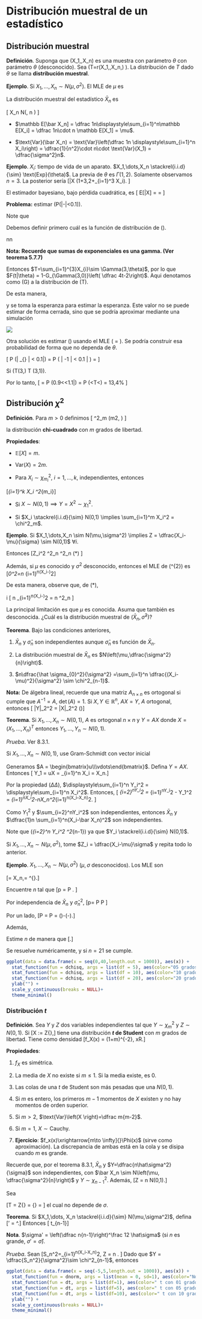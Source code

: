 # Distribución muestral de un estadístico


## Distribución muestral

**Definición**. Suponga que \(X_1,\dots,X_n\) es una muestra con parámetro
$\theta$ con parámetro $\theta$ (desconocido). Sea \(T=r(X_1,\dots,X_n,\theta) \). La
distribución de $T$ dado $\theta$ se llama **distribución muestral**.

**Ejemplo**. Si $X_1,\dots,X_n \sim N(\mu,\sigma^2)$. El MLE de $\mu$ es

\begin{equation*}
\bar X_n =\dfrac 1n \sum_{i=1}^n X_i.
\end{equation*}

La distribución muestral del estadístico $\bar X_n$ es

\[
\bar X_n \sim N\left(\mu, \dfrac{\sigma^2}n \right)
\]

* $\mathbb E[\bar X_n] = \dfrac 1n\displaystyle\sum_{i=1}^n\mathbb E[X_i] = \dfrac
  1n\cdot n \mathbb E[X_1] = \mu$.

* $\text{Var}(\bar X_n) = \text{Var}\left(\dfrac 1n \displaystyle\sum_{i=1}^n
  X_i\right) = \dfrac{1}{n^2}\cdot n\cdot \text{Var}(X_1) = \dfrac{\sigma^2}n$.

**Ejemplo**. $X_i:$ tiempo de vida de un aparato. $X_1,\dots,X_n
\stackrel{i.i.d}{\sim} \text{Exp}(\theta)$. La previa de $\theta$ es $\Gamma(1,2)$. Solamente
observamos $n=3$. La posterior sería \[\theta|X \sim \Gamma(1+3,2+\sum_{i=1}^3 X_i). \]

El estimador bayesiano, bajo pérdida cuadrática, es
\[
\mathbb E[\theta|X] =  \dfrac 4{2+\sum X_i} = \hat\theta
\]

**Problema:** estimar \(\mathbb P(|\hat\theta-\theta|<0.1)\).


Note que 

\begin{align*}
\mathbb P(|\hat\theta-\theta|<0.1) 
&= \mathbb E [1_{|\hat\theta-\theta|<0.1|\theta)}] \\
&= \mathbb E[\mathbb E [1_{|\hat\theta-\theta|<0.1|\theta)}\vert \theta]] \\
&= \mathbb E[\mathbb P(|\hat\theta-\theta|<0.1|\theta)]
\end{align*}

Debemos definir primero cuál es la función de distribución de \(\hat{\theta}\).

\begin{align*} 
F_{\hat{\theta}}(t|\theta) = \mathbb P(\hat\theta\leq t|\theta)&= \mathbb
P\left( \dfrac 4{2+T}\leq t\bigg|\theta\right) \\ & = \mathbb P\left( 2+T \geq
\dfrac 4t\bigg|\theta\right)\\ & = \mathbb P\left( T \geq \dfrac
4t-2\bigg|\theta\right)
\end{align*}
nn


**Nota: Recuerde que sumas de exponenciales es una gamma. (Ver teorema 5.7.7)**

Entonces $T=\sum_{i=1}^{3}X_{i}\sim \Gamma(3,\theta)$, por lo que $F(t|\theta) =
1-G_{\Gamma(3,0)}\left( \dfrac 4t-2\right)$. Aqui denotamos como \(G\) a la
distribución de \(T\).

De esta manera, 

\begin{align*} 
\mathbb P[|\hat\theta-\theta|<0.1|\theta]  
& = \mathbb P [-0.1+\theta < \hat\theta < 0.1 +\theta|\theta]\\
& = G_{\Gamma(3,\theta)}\left(\dfrac 4{-0.1+\theta} - 2\right)-G_{\Gamma(3,\theta)}\left(\dfrac 4{0.1+\theta} - 2\right)
\end{align*}

y se toma la esperanza para estimar la esperanza. Este valor no se puede estimar
de forma cerrada, sino que se podría aproximar mediante una simulación 



![](./images/gamma_mle_vs_posterior.png)

Otra solución es estimar \(\theta\) usando el MLE \(\hat{\theta} = \frac{3}{T}\). Se
podría construir esa probabilidad de forma que no dependa de $\theta$.

\[
\mathbb P \left(\bigg| \underbrace{\dfrac{\hat\theta_{MLE}}\theta-1}_{\text{Cambio
relativo}} \bigg| < 0.1\bigg|\theta \right) = \mathbb P \left( \bigg| \dfrac{3}{\theta
T}-1 \bigg| < 0.1 \bigg| \theta \right) = \Delta \]

Si \(T\sim\Gamma(3,\theta) \implies \theta T \sim \Gamma(3,1)\). 

Por lo tanto,
\[
\Delta = \mathbb P \left(0.9<\dfrac 3{\theta T}<1.1\bigg|\theta\right) = \mathbb P \left(\dfrac 3{1.1}<\theta T<\dfrac 3{0.9}\right) = 13,4\%
\]

## Distribución $\chi^2$

**Definición**. Para $m>0$ definimos
\[
\chi^2_m \sim \Gamma\left(\dfrac m2, \dfrac 12 \right)
\]

la distribución **chi-cuadrado** con $m$ grados de libertad.

**Propiedades**:

* $\mathbb E[X] = m$.

* $\text{Var} (X) = 2m$.

* Para $X_i \sim \chi^2_{m_i}$, $i = 1,\dots, k$, independientes, entonces 

\[\sum_{i=1}^k X_i \sim \chi^2_{\sum m_i}\]

* Si $X\sim N(0,1) \implies Y = X^2\sim \chi^2_1$.

* Si $X_i \stackrel{i.i.d}{\sim} N(0,1) \implies \sum_{i=1}^m X_i^2 = \chi^2_m$.

**Ejemplo**. Si $X_1,\dots,X_n \sim N(\mu,\sigma^2) \implies Z = \dfrac{X_i-\mu}{\sigma} \sim N(0,1)$ $\forall i$.

Entonces
\[\sum Z_i^2 \sim \chi^2_n \implies \sum \dfrac{(X_i-\mu)^2}{\sigma^2}\sim \chi^2_n \quad (*) \]

Además, si $\mu$ es conocido y $\sigma^2$ desconocido, entonces el MLE de \(\sigma ^{2}\) es 
\[\hat\sigma_0^2=\dfrac{1}n \sum_{i=1}^n(X_i-\mu)^2\]


De esta manera, observe que, de $(*)$,

i
\[\dfrac{n}{\sigma^2} \dfrac{1}n \sum_{i=1}^n(X_i-\mu)^2 = n\dfrac{\hat \sigma_{0}^2}{\sigma^2} \sim \chi^2_n \]

La principal limitación es que $\mu$ es conocida. Asuma que también es
desconocida. ¿Cuál es la distribución muestral de $(\bar X_n,\hat\sigma^2)$?

**Teorema**. Bajo las condiciones anteriores,

1) $\bar X_n$ y $\hat \sigma_n$ son independientes aunque $\hat \sigma_n$ es función de
$\bar X_n$.

2) La distribución muestral de $\bar X_n$ es $N\left(\mu,\dfrac{\sigma^2}{n}\right)$.

3) $n\dfrac{\hat \sigma_{0}^2}{\sigma^2} =\sum_{i=1}^n \dfrac{(X_i-\mu)^2}{\sigma^2} \sim \chi^2_{n-1}$.

**Nota:** De álgebra lineal, recuerde que una matriz $A_{n\times n}$ es ortogonal si
cumple que $A^{-1} = A$, $\det(A) = 1$. Si $X, Y\in \mathbb R ^{n}$, $AX =Y$, $A$
ortogonal, entonces \[ \|Y\|_2^2 = \|X\|_2^2 \quad (\Delta\Delta)\]

**Teorema**. Si $X_1,\dots,X_n \sim N(0,1)$, $A$ es ortogonal $n\times n$ y $Y=AX$ donde
$X = (X_1,\dots,X_n)^T$ entonces $Y_1,\dots,Y_n \sim N(0,1)$.

*Prueba*. Ver 8.3.1.

Si $X_1,\dots,X_n \sim N(0,1)$, use Gram-Schmidt con vector inicial

\begin{equation*}
u = \left[ \frac{1}{\sqrt{n}}, \cdots, \frac{1}{\sqrt{n}}\right]
\end{equation*}


 Generamos $A = \begin{bmatrix}u\\\vdots\end{bmatrix}$. Defina $Y
=AX$. Entonces \[ Y_1 = uX = \dfrac 1{\sqrt{n}}\sum_{i=1}^n X_i = \sqrt{n} \bar
X_n.\]

Por la propiedad $(\Delta \Delta)$, $\displaystyle\sum_{i=1}^n Y_i^2 = \displaystyle\sum_{i=1}^n X_i^2$. Entonces,
\[ \sum_{i=2}^nY_i^2 = \sum_{i=1}^nY_i^2 - Y_1^2 = \sum_{i=1}^nX_i^2-n\bar X_n^2\sum_{i=1}^n(X_i-\bar X_n)^2. \]

Como $Y_1^2$ y $\sum_{i=2}^nY_i^2$ son independientes, entonces $\bar X_n$ y $\dfrac{1}n \sum_{i=1}^n(X_i-\bar X_n)^2$ son independientes.

Note que \(\sum_{i=2}^n Y_i^2 \sim \chi^2_{n-1}\) ya que $Y_i \stackrel{i.i.d}{\sim} N(0,1)$.

Si $X_1,\dots,X_n \sim N(\mu, \sigma^2)$, tome $Z_i = \dfrac{X_i-\mu}\sigma$ y repita todo lo anterior.

**Ejemplo**. $X_1,\dots,X_n\sim N(\mu,\sigma^2)$ ($\mu,\sigma$ desconocidos). Los MLE son

\[\hat \mu = \bar X_n,\quad \hat\sigma = \bigg[\dfrac{1}{n}\sum_{i=1}^n(X_i-\bar X_n)^2 \bigg]^{\frac 12}.\]

Encuentre $n$ tal que
\[p = \mathbb P \bigg[|\hat\mu-\mu|<\dfrac 65, |\hat\sigma-\sigma|<\dfrac 65\bigg] \geq \dfrac 12. \]

Por independencia de $\bar X_n$ y $\hat\sigma^2_n$,
\[p=  \mathbb P \bigg[|\hat\mu-\mu|<\dfrac \sigma5\bigg] \mathbb P \bigg[|\hat\sigma-\sigma|<\dfrac \sigma5\bigg]\]

Por un lado,
\[\mathbb P \bigg[|\hat\mu-\mu|<\dfrac 65\bigg] = \mathbb P \bigg[-\dfrac{\sqrt n}5\leq \underbrace{\dfrac{\sqrt{n}(\hat\mu-\mu)}\sigma}_{N(0,1)} <\dfrac {\sqrt n}{5}\bigg] = \Phi\left(\dfrac{\sqrt n}{5}\right)-\Phi\left(-\dfrac{\sqrt n}{5}\right).\]

Además,

\begin{align*} 
\mathbb P \bigg[|\hat\sigma-\sigma|<\dfrac \sigma5\bigg] & = \mathbb P \bigg[\dfrac 45 \dfrac{\hat\sigma}{\sigma}<\dfrac 65\bigg]\\
& = \mathbb P \bigg[0.64 n \dfrac{n\hat\sigma}{\sigma}<1.44n\bigg]\\
& = F_{\chi^2_{n-1}}(1.44n)-F_{\chi^2_{n-1}}(0.64n)
\end{align*}

Estime $n$ de manera que
\[\bigg[1-2\Phi\left(-\dfrac{\sqrt n}{5}\right)\bigg][F_{\chi^2_{n-1}}(1.44n)-F_{\chi^2_{n-1}}(0.64n)] \geq \dfrac 12.\]

Se resuelve numéricamente, y si $n=21$ se cumple.


```r
ggplot(data = data.frame(x = seq(0,40,length.out = 1000)), aes(x)) +
  stat_function(fun = dchisq, args = list(df = 5), aes(color="05 grados de libertad")) +
  stat_function(fun = dchisq, args = list(df = 10), aes(color="10 grados de libertad")) +
  stat_function(fun = dchisq, args = list(df = 20), aes(color="20 grados de libertad")) +
  ylab("") +
  scale_y_continuous(breaks = NULL)+
  theme_minimal()

```


### Distribución $t$

**Definición**. Sea $Y$ y $Z$ dos variables independientes tal que $Y\sim \chi^2_m$ y $Z\sim N(0,1)$. Si 
\[X := \dfrac Z{\sqrt{\dfrac Ym}},\]
tiene una distribución **$t$ de Student** con $m$ grados de libertad. Tiene como densidad
\[f_X(x) = \dfrac{\Gamma\left(\dfrac{m+1}2\right)}{\sqrt{m\pi}\Gamma\left(\dfrac m2 \right)}\left(1+\dfrac{x^2}m\right)^{-\frac{m+1}2}, \quad x\in \mathbb R.\]

**Propiedades**:

1) $f_X$ es simétrica.

2) La media de $X$ no existe si $m\leq 1$. Si la media existe, es 0.

3) Las colas de una $t$ de Student son más pesadas que una $N(0,1)$.

4) Si $m$ es entero, los primeros $m-1$ momentos de $X$ existen y no hay momentos de orden superior.

5) Si $m>2$, $\text{Var}\left(X \right)=\dfrac m{m-2}$.

6) Si $m=1$, $X\sim \text{Cauchy}$.

7) **Ejercicio**: $f_x(x)\xrightarrow[m\to \infty]{}\Phi(x)$ (sirve como aproximación). La discrepancia de ambas está en la cola y se disipa cuando $m$ es grande.

Recuerde que, por el teorema 8.3.1, $\bar X_n$ y $Y=\dfrac{n\hat\sigma^2}{\sigma}$ son independientes, con $\bar X_n \sim N\left(\mu, \dfrac{\sigma^2}{n}\right)$ y $Y\sim \chi^2_{n-1}$. Además, 
\[Z = \sqrt n\dfrac{\bar X_n-\mu}{\sigma} \sim N(0,1).\]

Sea 

\[T = \dfrac Z{\sqrt{\dfrac Y{n-1}}} = \dfrac{\sqrt n \dfrac{\bar X_n-\mu}{\sigma}} {\sqrt{\dfrac{\dfrac{n\hat\sigma^2}{\sigma^2}}{n-1}}} = \dfrac{\bar X_n-\mu}{\sqrt{\dfrac{\hat\sigma}{n-1}}}\]
el cual no depende de $\sigma$.

**Teorema**. Si $X_1,\dots, X_n \stackrel{i.i.d}{\sim} N(\mu,\sigma^2)$, defina
\[\sigma' = \bigg[\dfrac 1{n-1}\sum_{i=1}^n(X_i-\bar X_n)^2\bigg]^\frac 12.\]
Entonces
\[\dfrac{\sqrt{n}(\bar X_n-\mu)}{\sigma'} \sim t_{n-1}\]

**Nota**. $\sigma' = \left(\dfrac n{n-1}\right)^\frac 12 \hat\sigma$ (si $n$ es grande, $\sigma' = \hat\sigma$).

*Prueba*. Sean
\[S_n^2=\sum_{i=1}^n(X_i-\bar X_n)^2, \quad Z =  \sqrt n \dfrac{\bar X_n-\mu}{\sigma}. \]
Dado que $Y = \dfrac{S_n^2}{\sigma^2}\sim \chi^2_{n-1}$, entonces




\begin{align*} 
U = \dfrac{Z}{\sqrt{\dfrac Y{n-1}}} & = \dfrac{\dfrac{\sqrt n}\sigma (\bar X_n-\mu)}{\sqrt{\dfrac{S_n^2}{\sigma^2(n-1)}}} \\ & = \dfrac{\sqrt n (\bar X_n-\mu)}{\sqrt{\dfrac{S_n^2}{n-1}}}\\& =  \dfrac{\sqrt n (\bar X_n-\mu)}{\sigma'} \sim t_{n-1}.
\end{align*}


```r
ggplot(data = data.frame(x = seq(-5,5,length.out = 1000)), aes(x)) +
  stat_function(fun = dnorm, args = list(mean = 0, sd=1), aes(color="Normal(0,1)")) +
  stat_function(fun = dt, args = list(df=1), aes(color=" t con 01 grados de libertad")) +
  stat_function(fun = dt, args = list(df=5), aes(color=" t con 05 grados de libertad")) +
  stat_function(fun = dt, args = list(df=10), aes(color=" t con 10 grados de libertad")) +
  ylab("") +
  scale_y_continuous(breaks = NULL)+
  theme_minimal()

```
